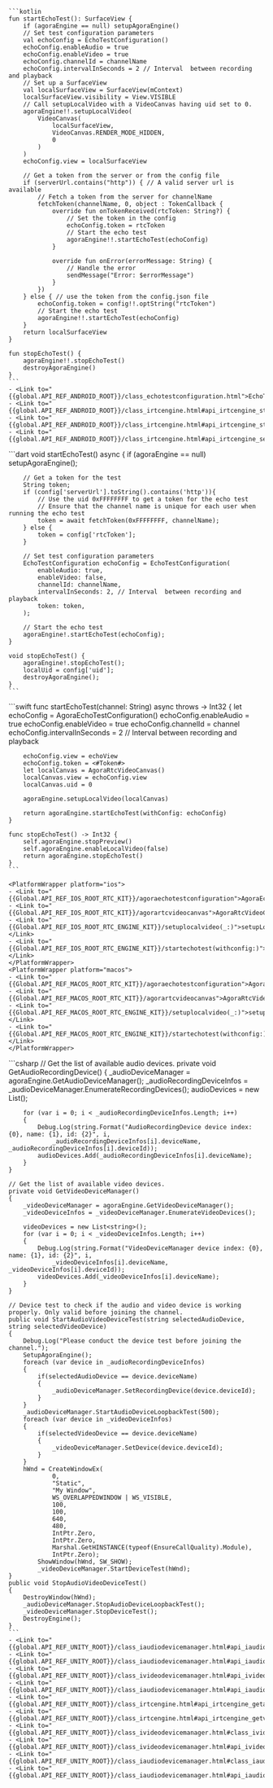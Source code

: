 <PlatformWrapper platform="android">

    ```kotlin
    fun startEchoTest(): SurfaceView {
        if (agoraEngine == null) setupAgoraEngine()
        // Set test configuration parameters
        val echoConfig = EchoTestConfiguration()
        echoConfig.enableAudio = true
        echoConfig.enableVideo = true
        echoConfig.channelId = channelName
        echoConfig.intervalInSeconds = 2 // Interval  between recording and playback
        // Set up a SurfaceView
        val localSurfaceView = SurfaceView(mContext)
        localSurfaceView.visibility = View.VISIBLE
        // Call setupLocalVideo with a VideoCanvas having uid set to 0.
        agoraEngine!!.setupLocalVideo(
            VideoCanvas(
                localSurfaceView,
                VideoCanvas.RENDER_MODE_HIDDEN,
                0
            )
        )
        echoConfig.view = localSurfaceView

        // Get a token from the server or from the config file
        if (serverUrl.contains("http")) { // A valid server url is available
            // Fetch a token from the server for channelName
            fetchToken(channelName, 0, object : TokenCallback {
                override fun onTokenReceived(rtcToken: String?) {
                    // Set the token in the config
                    echoConfig.token = rtcToken
                    // Start the echo test
                    agoraEngine!!.startEchoTest(echoConfig)
                }

                override fun onError(errorMessage: String) {
                    // Handle the error
                    sendMessage("Error: $errorMessage")
                }
            })
        } else { // use the token from the config.json file
            echoConfig.token = config!!.optString("rtcToken")
            // Start the echo test
            agoraEngine!!.startEchoTest(echoConfig)
        }
        return localSurfaceView
    }

    fun stopEchoTest() {
        agoraEngine!!.stopEchoTest()
        destroyAgoraEngine()
    }
    ```
    - <Link to="{{global.API_REF_ANDROID_ROOT}}/class_echotestconfiguration.html">EchoTestConfiguration</Link>
    - <Link to="{{global.API_REF_ANDROID_ROOT}}/class_irtcengine.html#api_irtcengine_startechotest3">startEchoTest</Link>
    - <Link to="{{global.API_REF_ANDROID_ROOT}}/class_irtcengine.html#api_irtcengine_stopechotest">stopEchoTest</Link>
    - <Link to="{{global.API_REF_ANDROID_ROOT}}/class_irtcengine.html#api_irtcengine_setuplocalvideo">setupLocalVideo</Link>

</PlatformWrapper>
<PlatformWrapper platform="flutter">
    ```dart
    void startEchoTest() async {
        if (agoraEngine == null) setupAgoraEngine();

        // Get a token for the test
        String token;
        if (config['serverUrl'].toString().contains('http')){
            // Use the uid 0xFFFFFFFF to get a token for the echo test
            // Ensure that the channel name is unique for each user when running the echo test
            token = await fetchToken(0xFFFFFFFF, channelName);
        } else {
            token = config['rtcToken'];
        }

        // Set test configuration parameters
        EchoTestConfiguration echoConfig = EchoTestConfiguration(
            enableAudio: true,
            enableVideo: false,
            channelId: channelName,
            intervalInSeconds: 2, // Interval  between recording and playback
            token: token,
        );

        // Start the echo test
        agoraEngine!.startEchoTest(echoConfig);
    }

    void stopEchoTest() {
        agoraEngine!.stopEchoTest();
        localUid = config['uid'];
        destroyAgoraEngine();
    }
    ```
</PlatformWrapper>
<PlatformWrapper platform={["ios","macos"]}>
    ```swift
    func startEchoTest(channel: String) async throws -> Int32 {
        let echoConfig = AgoraEchoTestConfiguration()
        echoConfig.enableAudio = true
        echoConfig.enableVideo = true
        echoConfig.channelId = channel
        echoConfig.intervalInSeconds = 2 // Interval between recording and playback

        echoConfig.view = echoView
        echoConfig.token = <#Token#>
        let localCanvas = AgoraRtcVideoCanvas()
        localCanvas.view = echoConfig.view
        localCanvas.uid = 0

        agoraEngine.setupLocalVideo(localCanvas)

        return agoraEngine.startEchoTest(withConfig: echoConfig)
    }

    func stopEchoTest() -> Int32 {
        self.agoraEngine.stopPreview()
        self.agoraEngine.enableLocalVideo(false)
        return agoraEngine.stopEchoTest()
    }
    ```

    <PlatformWrapper platform="ios">
    - <Link to="{{Global.API_REF_IOS_ROOT_RTC_KIT}}/agoraechotestconfiguration">AgoraEchoTestConfiguration</Link>
    - <Link to="{{Global.API_REF_IOS_ROOT_RTC_KIT}}/agorartcvideocanvas">AgoraRtcVideoCanvas</Link>
    - <Link to="{{Global.API_REF_IOS_ROOT_RTC_ENGINE_KIT}}/setuplocalvideo(_:)">setupLocalVideo(_:)</Link>
    - <Link to="{{Global.API_REF_IOS_ROOT_RTC_ENGINE_KIT}}/startechotest(withconfig:)">startEchoTest(withConfig:)</Link>
    </PlatformWrapper>
    <PlatformWrapper platform="macos">
    - <Link to="{{Global.API_REF_MACOS_ROOT_RTC_KIT}}/agoraechotestconfiguration">AgoraEchoTestConfiguration</Link>
    - <Link to="{{Global.API_REF_MACOS_ROOT_RTC_KIT}}/agorartcvideocanvas">AgoraRtcVideoCanvas</Link>
    - <Link to="{{Global.API_REF_MACOS_ROOT_RTC_ENGINE_KIT}}/setuplocalvideo(_:)">setupLocalVideo(_:)</Link>
    - <Link to="{{Global.API_REF_MACOS_ROOT_RTC_ENGINE_KIT}}/startechotest(withconfig:)">startEchoTest(withConfig:)</Link>
    </PlatformWrapper>

</PlatformWrapper>
<PlatformWrapper platform="unity">
    ```csharp
    // Get the list of available audio devices.
    private void GetAudioRecordingDevice()
    {
        _audioDeviceManager = agoraEngine.GetAudioDeviceManager();
        _audioRecordingDeviceInfos = _audioDeviceManager.EnumerateRecordingDevices();
        audioDevices = new List<string>();

        for (var i = 0; i < _audioRecordingDeviceInfos.Length; i++)
        {
            Debug.Log(string.Format("AudioRecordingDevice device index: {0}, name: {1}, id: {2}", i,
                _audioRecordingDeviceInfos[i].deviceName, _audioRecordingDeviceInfos[i].deviceId));
            audioDevices.Add(_audioRecordingDeviceInfos[i].deviceName);
        }
    }

    // Get the list of available video devices.
    private void GetVideoDeviceManager()
    {
        _videoDeviceManager = agoraEngine.GetVideoDeviceManager();
        _videoDeviceInfos = _videoDeviceManager.EnumerateVideoDevices();

        videoDevices = new List<string>();
        for (var i = 0; i < _videoDeviceInfos.Length; i++)
        {
            Debug.Log(string.Format("VideoDeviceManager device index: {0}, name: {1}, id: {2}", i,
                _videoDeviceInfos[i].deviceName, _videoDeviceInfos[i].deviceId));
            videoDevices.Add(_videoDeviceInfos[i].deviceName);
        }
    }

    // Device test to check if the audio and video device is working properly. Only valid before joining the channel.
    public void StartAudioVideoDeviceTest(string selectedAudioDevice, string selectedVideoDevice)
    {
        Debug.Log("Please conduct the device test before joining the channel.");
        SetupAgoraEngine();
        foreach (var device in _audioRecordingDeviceInfos)
        {
            if(selectedAudioDevice == device.deviceName)
            {
                _audioDeviceManager.SetRecordingDevice(device.deviceId);
            }
        }
        _audioDeviceManager.StartAudioDeviceLoopbackTest(500);
        foreach (var device in _videoDeviceInfos)
        {
            if(selectedVideoDevice == device.deviceName)
            {
                _videoDeviceManager.SetDevice(device.deviceId);
            }
        }
        hWnd = CreateWindowEx(
                0,
                "Static",
                "My Window",
                WS_OVERLAPPEDWINDOW | WS_VISIBLE,
                100,
                100,
                640,
                480,
                IntPtr.Zero,
                IntPtr.Zero,
                Marshal.GetHINSTANCE(typeof(EnsureCallQuality).Module),
                IntPtr.Zero);
            ShowWindow(hWnd, SW_SHOW);
            _videoDeviceManager.StartDeviceTest(hWnd);
    }
    public void StopAudioVideoDeviceTest()
    {
        DestroyWindow(hWnd);
        _audioDeviceManager.StopAudioDeviceLoopbackTest();
        _videoDeviceManager.StopDeviceTest();
        DestroyEngine();
    }
    ```
    - <Link to="{{global.API_REF_UNITY_ROOT}}/class_iaudiodevicemanager.html#api_iaudiodevicemanager_setrecordingdevice">SetRecordingDevice</Link>
    - <Link to="{{global.API_REF_UNITY_ROOT}}/class_iaudiodevicemanager.html#api_iaudiodevicemanager_startaudiodeviceloopbacktest">StartAudioDeviceLoopbackTest</Link>
    - <Link to="{{global.API_REF_UNITY_ROOT}}/class_ivideodevicemanager.html#api_ivideodevicemanager_setdevice">SetDevice</Link>
    - <Link to="{{global.API_REF_UNITY_ROOT}}/class_iaudiodevicemanager.html#api_iaudiodevicemanager_stopaudiodeviceloopbacktest">StopAudioDeviceLoopbackTest</Link>
    - <Link to="{{global.API_REF_UNITY_ROOT}}/class_irtcengine.html#api_irtcengine_getaudiodevicemanager">GetAudioDeviceManager</Link>
    - <Link to="{{global.API_REF_UNITY_ROOT}}/class_irtcengine.html#api_irtcengine_getvideodevicemanager">GetVideoDeviceManager</Link>
    - <Link to="{{global.API_REF_UNITY_ROOT}}/class_ivideodevicemanager.html#class_ivideodevicemanager">IVideoDeviceManager</Link>
    - <Link to="{{global.API_REF_UNITY_ROOT}}/class_ivideodevicemanager.html#api_ivideodevicemanager_enumeratevideodevices">EnumerateVideoDevices</Link>
    - <Link to="{{global.API_REF_UNITY_ROOT}}/class_iaudiodevicemanager.html#class_iaudiodevicemanager">IAudioDeviceManager</Link>
    - <Link to="{{global.API_REF_UNITY_ROOT}}/class_iaudiodevicemanager.html#api_iaudiodevicemanager_enumeraterecordingdevices">EnumerateRecordingDevices</Link>

</PlatformWrapper>